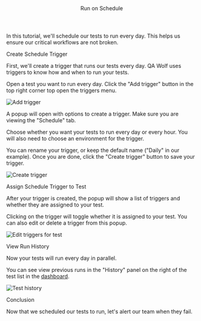 

<Layout>

<Header>Run on Schedule</Header>

In this tutorial, we'll schedule our tests to run every day. This helps us ensure our critical workflows are not broken.

<SubHeader>Create Schedule Trigger</SubHeader>

First, we'll create a trigger that runs our tests every day. QA Wolf uses triggers to know how and when to run your tests.

Open a test you want to run every day. Click the "Add trigger" button in the top right corner top open the triggers menu.

<Image
  alt="Add trigger"
  height={221}
  src="/docs/run-on-schedule/add-trigger.png"
  width={1600}
/>

A popup will open with options to create a trigger. Make sure you are viewing the "Schedule" tab.

Choose whether you want your tests to run every day or every hour. You will also need to choose an <Link href="use-environment-variables">environment</Link> for the trigger.

You can rename your trigger, or keep the default name ("Daily" in our example). Once you are done, click the "Create trigger" button to save your trigger.

<Image
  alt="Create trigger"
  height={920}
  src="/docs/run-on-schedule/create-trigger.png"
  width={978}
/>

<SubHeader>Assign Schedule Trigger to Test</SubHeader>

After your trigger is created, the popup will show a list of triggers and whether they are assigned to your test.

Clicking on the trigger will toggle whether it is assigned to your test. You can also edit or delete a trigger from this popup.

<Image
  alt="Edit triggers for test"
  height={508}
  src="/docs/run-on-schedule/edit-triggers.png"
  width={982}
/>

<SubHeader>View Run History</SubHeader>

Now your tests will run every day in parallel.

You can see view previous runs in the "History" panel on the right of the test list in the <a href="https://www.qawolf.com/tests" target="_blank">dashboard</a>.

<Image
  alt="Test history"
  height={234}
  src="/docs/run-on-schedule/history.png"
  width={300}
/>

<SubHeader>Conclusion</SubHeader>

Now that we scheduled our tests to run, let's <Link href="send-slack-alerts">alert our team</Link> when they fail.

</Layout>

